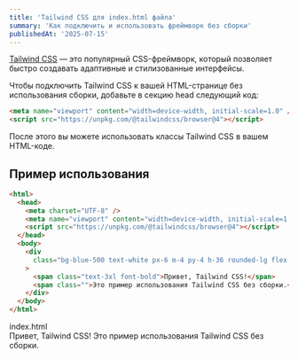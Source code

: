 ```yaml
---
title: 'Tailwind CSS для index.html файла'
summary: 'Как подключить и использовать фреймворк без сборки'
publishedAt: '2025-07-15'
---
```


[Tailwind CSS](https://tailwindcss.com/) — это популярный CSS-фреймворк, который позволяет быстро создавать адаптивные и стилизованные интерфейсы.

Чтобы подключить Tailwind CSS к вашей HTML-странице без использования сборки, добавьте в секцию head следующий код:

```html
<meta name="viewport" content="width=device-width, initial-scale=1.0" />
<script src="https://unpkg.com/@tailwindcss/browser@4"></script>
```

После этого вы можете использовать классы Tailwind CSS в вашем HTML-коде.

## Пример использования

```html
<html>
  <head>
    <meta charset="UTF-8" />
    <meta name="viewport" content="width=device-width, initial-scale=1.0" />
    <script src="https://unpkg.com/@tailwindcss/browser@4"></script>
  </head>
  <body>
    <div
      class="bg-blue-500 text-white px-6 m-4 py-4 h-36 rounded-lg flex flex-col justify-end items-start"
    >
      <span class="text-3xl font-bold">Привет, Tailwind CSS!</span>
      <span class="">Это пример использования Tailwind CSS без сборки.</span>
    </div>
  </body>
</html>
```

<div className="mx-auto my-8 w-full min-h-48 rounded-lg border border-gray-300 shadow-lg bg-white overflow-hidden flex flex-col">
  <div className="bg-gray-200 h-6 flex items-center justify-center px-4 relative">
    <div className="absolute left-2.5 flex space-x-2">
      <div className="w-3 h-3 bg-red-500 rounded-full"></div>
      <div className="w-3 h-3 bg-yellow-500 rounded-full"></div>
      <div className="w-3 h-3 bg-green-500 rounded-full"></div>
    </div>
    <span className="text-xs text-gray-500">index.html</span>
  </div>
  <div class="bg-blue-500 text-white px-6 m-4 py-4 h-36 rounded-lg flex flex-col justify-end items-start">
    <span class="text-3xl font-bold">Привет, Tailwind CSS!</span>
    <span class="">Это пример использования Tailwind CSS без сборки.</span>
  </div>
</div>
